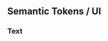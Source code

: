 
<Meta title="Colours/UI/Text" />

## Semantic Tokens / UI

### Text
<ColorPalette>
    <ColorItem
        title="color.ui.text.default"
        subtitle="Text default"
        colors={{ "color.alias.henk-black": "#0A0C10" }}
    />
    <ColorItem
        title="color.ui.text.body"
        subtitle="Body"
        colors={{ "color.alias.henk-black": "#0A0C10" }}
    />
    <ColorItem
        title="color.ui.text.headings"
        subtitle="Headings"
        colors={{ "color.alias.henk-black": "#0A0C10" }}
    />    
    <ColorItem
        title="color.ui.text.action"
        subtitle="Action"
        colors={{ "color.alias.sustainability-default": "#79614E" }}
    />
    <ColorItem
        title="color.ui.text.action-hover"
        subtitle="Action hover"
        colors={{ "color.alias.sustainability-dark": "#6d5746" }}
    />
    <ColorItem
        title="color.ui.text.on-dark"
        subtitle="On dark"
        colors={{ "color.alias.base-white": "#FFF" }}
    />    
    <ColorItem
        title="color.ui.text.on-information"
        subtitle="On information"
        colors={{ "color.alias.information-dark": "#15289E" }}
    />
    <ColorItem
        title="color.ui.text.on-success"
        subtitle="On success"
        colors={{ "color.alias.success-dark": "#004D00" }}        
    />
    <ColorItem
        title="color.ui.text.on-warning"
        subtitle="On warning"
        colors={{ "color.alias.warning-dark": "#999900" }}        
    />
    <ColorItem
        title="color.ui.text.on-danger"
        subtitle="On danger"
        colors={{ "color.alias.danger-dark": "#990000" }}        
    />
    <ColorItem
        title="color.ui.text.on-highlight"
        subtitle="On highlight"
        colors={{ "color.alias.base.black": "#000" }}         
    />
    <ColorItem
        title="color.ui.text.on-sustainability"
        subtitle="On sustainability"
        colors={{ "color.alias.base.white": "#fff" }}         
    />
</ColorPalette>
